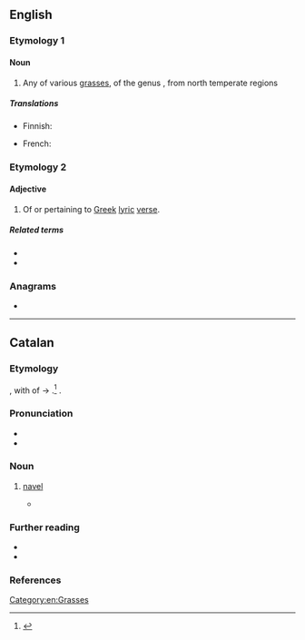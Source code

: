 ==English==

===Etymology 1===

====Noun====
{{en-noun}}

# Any of various [[grass]]es, of the genus {{taxlink|Melica|genus|noshow=1}}, from north temperate regions

=====Translations=====
{{trans-top|grass}}
* Finnish: {{t+|fi|helmikkä}}
{{trans-mid}}
* French: {{t+|fr|mélique}}
{{trans-bottom}}

===Etymology 2===

====Adjective====
{{en-adj}}

# Of or pertaining to [[Greek]] [[lyric]] [[verse]].

=====Related terms=====
* {{l|en|melody}}
* {{l|en|melos}}

===Anagrams===
* {{anagrams|en|a=ceilm|clime}}

[[Category:en:Grasses]]

----

==Catalan==

===Etymology===
{{inh|ca|la|umbilīcus}}, with {{glossary|rebracketing}} of {{m|ca||l'omelic}} → {{m|ca||lo melic}}.<ref>{{R:GDLC}}</ref> {{doublet|ca|llombrígol}}.

===Pronunciation===
* {{ca-IPA}}
* {{rhymes|ca|ik}}

===Noun===
{{ca-noun|m}}

# [[navel]]
#: {{syn|ca|llombrígol}}
#* {{RQ:Sanchez Pell freda | chapter = 13 | passage = Sovint em girava i una catifa de caps s'acumulava a l'alçada del meu '''melic'''. | translation = Often I turned around and a carpet of heads gathered at the height of my '''navel'''.}}

===Further reading===
* {{R:DCVB}}
* {{R:GDLC}}

===References===
<references/>